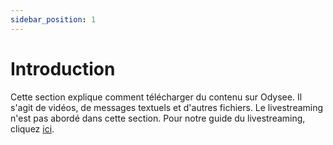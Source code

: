 ---
sidebar_position: 1
---

# Introduction

Cette section explique comment télécharger du contenu sur Odysee. Il s'agit de vidéos, de messages textuels et d'autres fichiers. Le livestreaming n'est pas abordé dans cette section. Pour notre guide du livestreaming, cliquez [ici](/category-livestreaming/).

<CategoryCards/>

